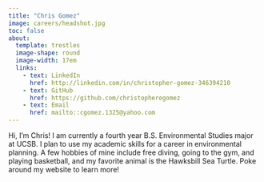 ```yaml
---
title: "Chris Gomez"
image: careers/headshot.jpg 
toc: false
about: 
  template: trestles
  image-shape: round
  image-width: 17em
  links: 
    - text: LinkedIn
      href: http://linkedin.com/in/christopher-gomez-346394210 
    - text: GitHub
      href: https://github.com/christopheregomez 
    - text: Email
      href: mailto::cgomez.1325@yahoo.com 
---
```


Hi, I'm Chris! I am currently a fourth year B.S. Environmental Studies major at UCSB. I plan to use my academic skills for a career in environmental planning. A few hobbies of mine include free diving, going to the gym, and playing basketball, and my favorite animal is the Hawksbill Sea Turtle. Poke around my website to learn more!

